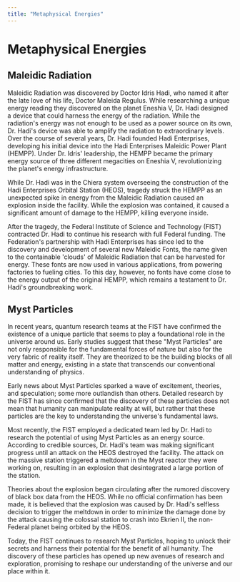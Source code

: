 ```yaml
---
title: "Metaphysical Energies"
---
```


# Metaphysical Energies

## Maleidic Radiation

Maleidic Radiation was discovered by Doctor Idris Hadi, who named it after the late love of his life, Doctor Maleida Regulus. While researching a unique energy reading they discovered on the planet Eneshia V, Dr. Hadi designed a device that could harness the energy of the radiation. While the radiation's energy was not enough to be used as a power source on its own, Dr. Hadi's device was able to amplify the radiation to extraordinary levels. Over the course of several years, Dr. Hadi founded Hadi Enterprises, developing his initial device into the Hadi Enterprises Maleidic Power Plant (HEMPP). Under Dr. Idris' leadership, the HEMPP became the primary energy source of three different megacities on Eneshia V, revolutionizing the planet's energy infrastructure.

While Dr. Hadi was in the Chiera system overseeing the construction of the Hadi Enterprises Orbital Station (HEOS), tragedy struck the HEMPP as an unexpected spike in energy from the Maleidic Radiation caused an explosion inside the facility. While the explosion was contained, it caused a significant amount of damage to the HEMPP, killing everyone inside.

After the tragedy, the Federal Institute of Science and Technology (FIST) contracted Dr. Hadi to continue his research with full Federal funding. The Federation's partnership with Hadi Enterprises has since led to the discovery and development of several new Maleidic Fonts, the name given to the containable 'clouds' of Maleidic Radiation that can be harvested for energy. These fonts are now used in various applications, from powering factories to fueling cities. To this day, however, no fonts have come close to the energy output of the original HEMPP, which remains a testament to Dr. Hadi's groundbreaking work.

## Myst Particles

In recent years, quantum research teams at the FIST have confirmed the existence of a unique particle that seems to play a foundational role in the universe around us. Early studies suggest that these "Myst Particles" are not only responsible for the fundamental forces of nature but also for the very fabric of reality itself. They are theorized to be the building blocks of all matter and energy, existing in a state that transcends our conventional understanding of physics.

Early news about Myst Particles sparked a wave of excitement, theories, and speculation; some more outlandish than others. Detailed research by the FIST has since confirmed that the discovery of these particles does not mean that humanity can manipulate reality at will, but rather that these particles are the key to understanding the universe's fundamental laws. 

Most recently, the FIST employed a dedicated team led by Dr. Hadi to research the potential of using Myst Particles as an energy source. According to credible sources, Dr. Hadi's team was making significant progress until an attack on the HEOS destroyed the facility. The attack on the massive station triggered a meltdown in the Myst reactor they were working on, resulting in an explosion that desintegrated a large portion of the station.

Theories about the explosion began circulating after the rumored discovery of black box data from the HEOS. While no official confirmation has been made, it is believed that the explosion was caused by Dr. Hadi's selfless decision to trigger the meltdown in order to minimize the damage done by the attack causing the colossal station to crash into Ekrien II, the non-Federal planet being orbited by the HEOS.

Today, the FIST continues to research Myst Particles, hoping to unlock their secrets and harness their potential for the benefit of all humanity. The discovery of these particles has opened up new avenues of research and exploration, promising to reshape our understanding of the universe and our place within it.